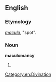 ==English==

===Etymology===
{{etyl|la}} ''[[macula]]'', "spot".

===Noun===
'''maculomancy'''

# {{alternative form of|moleomancy}}

[[Category:en:Divination]]